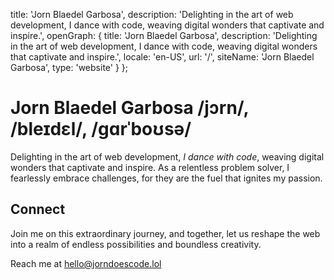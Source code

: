   title: 'Jorn Blaedel Garbosa',
  description:
    'Delighting in the art of web development, I dance with code, weaving digital wonders that captivate and inspire.',
  openGraph: {
    title: 'Jorn Blaedel Garbosa',
    description:
      'Delighting in the art of web development, I dance with code, weaving digital wonders that captivate and inspire.',
    locale: 'en-US',
    url: '/',
    siteName: 'Jorn Blaedel Garbosa',
    type: 'website'
  }
};

# Jorn Blaedel Garbosa <span>/jɔrn/, /bleɪdɛl/, /gɑrˈboʊsə/</span>

Delighting in the art of web development, _I dance with code_, weaving digital wonders that captivate and inspire. As a relentless problem solver, I fearlessly embrace challenges, for they are the fuel that ignites my passion.

## Connect

Join me on this extraordinary journey, and together, let us reshape the web into a realm of endless possibilities and boundless creativity.

Reach me at [hello@jorndoescode.lol](mailto:hello@jorndoescode.lol)
